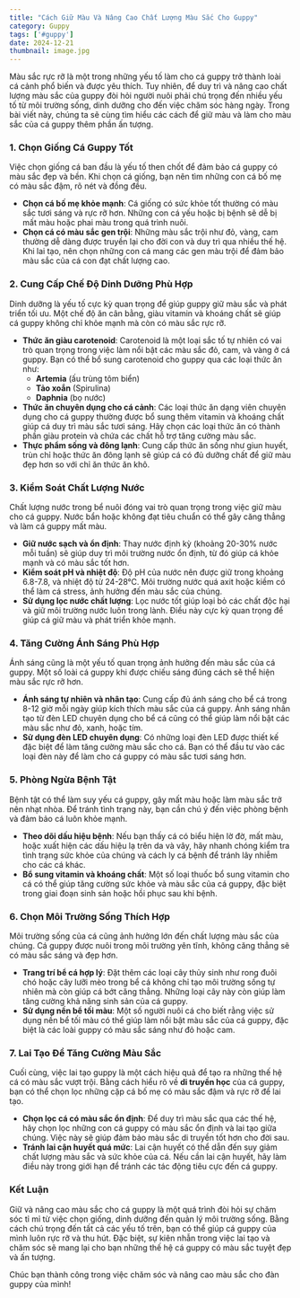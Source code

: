 ```yaml
---
title: "Cách Giữ Màu Và Nâng Cao Chất Lượng Màu Sắc Cho Guppy"
category: Guppy
tags: ['#guppy']
date: 2024-12-21
thumbnail: image.jpg
---
```


Màu sắc rực rỡ là một trong những yếu tố làm cho cá guppy trở thành loài cá cảnh phổ biến và được yêu thích. Tuy nhiên, để duy trì và nâng cao chất lượng màu sắc của guppy đòi hỏi người nuôi phải chú trọng đến nhiều yếu tố từ môi trường sống, dinh dưỡng cho đến việc chăm sóc hàng ngày. Trong bài viết này, chúng ta sẽ cùng tìm hiểu các cách để giữ màu và làm cho màu sắc của cá guppy thêm phần ấn tượng.

### 1. Chọn Giống Cá Guppy Tốt

Việc chọn giống cá ban đầu là yếu tố then chốt để đảm bảo cá guppy có màu sắc đẹp và bền. Khi chọn cá giống, bạn nên tìm những con cá bố mẹ có màu sắc đậm, rõ nét và đồng đều.

- **Chọn cá bố mẹ khỏe mạnh**: Cá giống có sức khỏe tốt thường có màu sắc tươi sáng và rực rỡ hơn. Những con cá yếu hoặc bị bệnh sẽ dễ bị mất màu hoặc phai màu trong quá trình nuôi.
- **Chọn cá có màu sắc gen trội**: Những màu sắc trội như đỏ, vàng, cam thường dễ dàng được truyền lại cho đời con và duy trì qua nhiều thế hệ. Khi lai tạo, nên chọn những con cá mang các gen màu trội để đảm bảo màu sắc của cá con đạt chất lượng cao.

### 2. Cung Cấp Chế Độ Dinh Dưỡng Phù Hợp

Dinh dưỡng là yếu tố cực kỳ quan trọng để giúp guppy giữ màu sắc và phát triển tối ưu. Một chế độ ăn cân bằng, giàu vitamin và khoáng chất sẽ giúp cá guppy không chỉ khỏe mạnh mà còn có màu sắc rực rỡ.

- **Thức ăn giàu carotenoid**: Carotenoid là một loại sắc tố tự nhiên có vai trò quan trọng trong việc làm nổi bật các màu sắc đỏ, cam, và vàng ở cá guppy. Bạn có thể bổ sung carotenoid cho guppy qua các loại thức ăn như:
  - **Artemia** (ấu trùng tôm biển)
  - **Tảo xoắn** (Spirulina)
  - **Daphnia** (bọ nước)
- **Thức ăn chuyên dụng cho cá cảnh**: Các loại thức ăn dạng viên chuyên dụng cho cá guppy thường được bổ sung thêm vitamin và khoáng chất giúp cá duy trì màu sắc tươi sáng. Hãy chọn các loại thức ăn có thành phần giàu protein và chứa các chất hỗ trợ tăng cường màu sắc.
- **Thực phẩm sống và đông lạnh**: Cung cấp thức ăn sống như giun huyết, trùn chỉ hoặc thức ăn đông lạnh sẽ giúp cá có đủ dưỡng chất để giữ màu đẹp hơn so với chỉ ăn thức ăn khô.

### 3. Kiểm Soát Chất Lượng Nước

Chất lượng nước trong bể nuôi đóng vai trò quan trọng trong việc giữ màu cho cá guppy. Nước bẩn hoặc không đạt tiêu chuẩn có thể gây căng thẳng và làm cá guppy mất màu.

- **Giữ nước sạch và ổn định**: Thay nước định kỳ (khoảng 20-30% nước mỗi tuần) sẽ giúp duy trì môi trường nước ổn định, từ đó giúp cá khỏe mạnh và có màu sắc tốt hơn.
- **Kiểm soát pH và nhiệt độ**: Độ pH của nước nên được giữ trong khoảng 6.8-7.8, và nhiệt độ từ 24-28°C. Môi trường nước quá axit hoặc kiềm có thể làm cá stress, ảnh hưởng đến màu sắc của chúng.
- **Sử dụng lọc nước chất lượng**: Lọc nước tốt giúp loại bỏ các chất độc hại và giữ môi trường nước luôn trong lành. Điều này cực kỳ quan trọng để giúp cá giữ màu và phát triển khỏe mạnh.

### 4. Tăng Cường Ánh Sáng Phù Hợp

Ánh sáng cũng là một yếu tố quan trọng ảnh hưởng đến màu sắc của cá guppy. Một số loài cá guppy khi được chiếu sáng đúng cách sẽ thể hiện màu sắc rực rỡ hơn.

- **Ánh sáng tự nhiên và nhân tạo**: Cung cấp đủ ánh sáng cho bể cá trong 8-12 giờ mỗi ngày giúp kích thích màu sắc của cá guppy. Ánh sáng nhân tạo từ đèn LED chuyên dụng cho bể cá cũng có thể giúp làm nổi bật các màu sắc như đỏ, xanh, hoặc tím.
- **Sử dụng đèn LED chuyên dụng**: Có những loại đèn LED được thiết kế đặc biệt để làm tăng cường màu sắc cho cá. Bạn có thể đầu tư vào các loại đèn này để làm cho cá guppy có màu sắc tươi sáng hơn.

### 5. Phòng Ngừa Bệnh Tật

Bệnh tật có thể làm suy yếu cá guppy, gây mất màu hoặc làm màu sắc trở nên nhạt nhòa. Để tránh tình trạng này, bạn cần chú ý đến việc phòng bệnh và đảm bảo cá luôn khỏe mạnh.

- **Theo dõi dấu hiệu bệnh**: Nếu bạn thấy cá có biểu hiện lờ đờ, mất màu, hoặc xuất hiện các dấu hiệu lạ trên da và vây, hãy nhanh chóng kiểm tra tình trạng sức khỏe của chúng và cách ly cá bệnh để tránh lây nhiễm cho các cá khác.
- **Bổ sung vitamin và khoáng chất**: Một số loại thuốc bổ sung vitamin cho cá có thể giúp tăng cường sức khỏe và màu sắc của cá guppy, đặc biệt trong giai đoạn sinh sản hoặc hồi phục sau khi bệnh.

### 6. Chọn Môi Trường Sống Thích Hợp

Môi trường sống của cá cũng ảnh hưởng lớn đến chất lượng màu sắc của chúng. Cá guppy được nuôi trong môi trường yên tĩnh, không căng thẳng sẽ có màu sắc sáng và đẹp hơn.

- **Trang trí bể cá hợp lý**: Đặt thêm các loại cây thủy sinh như rong đuôi chó hoặc cây lưỡi mèo trong bể cá không chỉ tạo môi trường sống tự nhiên mà còn giúp cá bớt căng thẳng. Những loại cây này còn giúp làm tăng cường khả năng sinh sản của cá guppy.
- **Sử dụng nền bể tối màu**: Một số người nuôi cá cho biết rằng việc sử dụng nền bể tối màu có thể giúp làm nổi bật màu sắc của cá guppy, đặc biệt là các loài guppy có màu sắc sáng như đỏ hoặc cam.

### 7. Lai Tạo Để Tăng Cường Màu Sắc

Cuối cùng, việc lai tạo guppy là một cách hiệu quả để tạo ra những thế hệ cá có màu sắc vượt trội. Bằng cách hiểu rõ về **di truyền học** của cá guppy, bạn có thể chọn lọc những cặp cá bố mẹ có màu sắc đậm và rực rỡ để lai tạo.

- **Chọn lọc cá có màu sắc ổn định**: Để duy trì màu sắc qua các thế hệ, hãy chọn lọc những con cá guppy có màu sắc ổn định và lai tạo giữa chúng. Việc này sẽ giúp đảm bảo màu sắc di truyền tốt hơn cho đời sau.
- **Tránh lai cận huyết quá mức**: Lai cận huyết có thể dẫn đến suy giảm chất lượng màu sắc và sức khỏe của cá. Nếu cần lai cận huyết, hãy làm điều này trong giới hạn để tránh các tác động tiêu cực đến cá guppy.

### Kết Luận

Giữ và nâng cao màu sắc cho cá guppy là một quá trình đòi hỏi sự chăm sóc tỉ mỉ từ việc chọn giống, dinh dưỡng đến quản lý môi trường sống. Bằng cách chú trọng đến tất cả các yếu tố trên, bạn có thể giúp cá guppy của mình luôn rực rỡ và thu hút. Đặc biệt, sự kiên nhẫn trong việc lai tạo và chăm sóc sẽ mang lại cho bạn những thế hệ cá guppy có màu sắc tuyệt đẹp và ấn tượng.

Chúc bạn thành công trong việc chăm sóc và nâng cao màu sắc cho đàn guppy của mình!